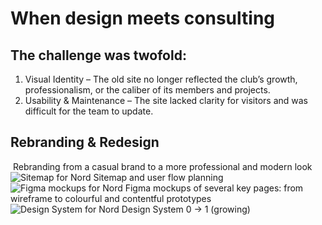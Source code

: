 
# When design meets consulting

## The challenge was twofold:

1.  <Green>Visual Identity</Green> – The old site no longer reflected the club’s
    growth, professionalism, or the caliber of its members and projects.
2.  <Green>Usability & Maintenance</Green> – The site lacked clarity for visitors
    and was difficult for the team to update.

## Rebranding & Redesign

<div className="flex flex-col gap-5">
  <Image
    src="/images/mdx/nord/brand_change.png"
    alt=""
    width={1000}
    height={600}
    draggable={false}
  />
  <Gray>
    Rebranding from a casual brand to a more professional and modern look
  </Gray>
</div>

<div className="flex flex-col gap-5">
  <Image
    src="/images/mdx/nord/sitemap.png"
    alt="Sitemap for Nord"
    width={1000}
    height={600}
    draggable={false}
  />
  <Gray>Sitemap and user flow planning</Gray>
</div>

<div className="flex flex-col gap-5">
  <Image
    src="/images/mdx/nord/wipdesign.png"
    alt="Figma mockups for Nord"
    width={1000}
    height={600}
    draggable={false}
  />
  <Gray>
    Figma mockups of several key pages: from wireframe to colourful and
    contentful prototypes
  </Gray>
</div>

<div className="flex flex-col gap-5">
  <Image
    src="/images/mdx/nord/designSystem.png"
    alt="Design System for Nord"
    width={1000}
    height={600}
    draggable={false}
  />
  <Gray>Design System 0 -> 1 (growing)</Gray>
</div>

